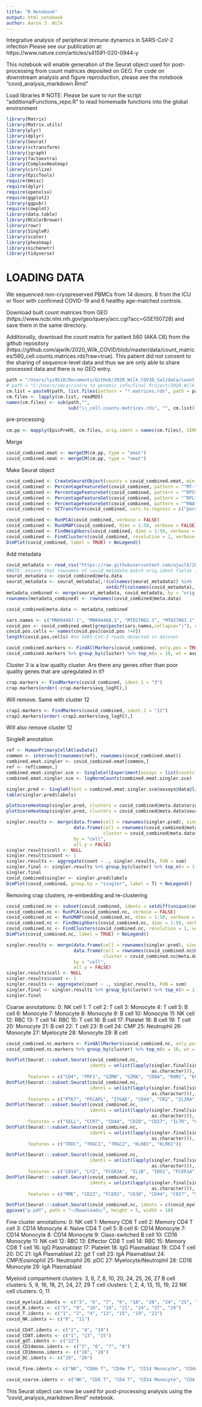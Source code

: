 ```yaml
---
title: "R Notebook"
output: html_notebook
author: Aaron J. Wilk
---
```


Integrative analysis of peripheral immune dynamics in SARS-CoV-2 infection
Please see our publication at: https://www.nature.com/articles/s41591-020-0944-y

This notebook will enable generation of the Seurat object used for post-processing from count matrices deposited on GEO. For code on downstream analysis and figure reproduction, please see the notebook "covid_analysis_markdown.Rmd"

Load libraries
  # NOTE: Please be sure to run the script "additionalFunctions_repo.R" to read homemade functions into the global environment

```r
library(Matrix)
library(Matrix.utils)
library(plyr)
library(dplyr)
library(Seurat)
library(sctransform)
library(igraph)
library(factoextra)
library(ComplexHeatmap)
library(circlize)
library(EpicTools)
require(Hmisc)
require(dplyr)
require(openxlsx)
require(ggplot2)
library(ggpubr)
require(cowplot)
library(data.table)
library(RColorBrewer)
library(rowr)
library(SingleR)
library(scater)
library(pheatmap)
library(nichenetr)
library(tidyverse)
```

# LOADING DATA #
We sequenced non-cryopreserved PBMCs from 14 donors. 8 from the ICU or floor with confirmed COVID-19 and 6 healthy age-matched controls. 

Download built count matrices from GEO (https://www.ncbi.nlm.nih.gov/geo/query/acc.cgi?acc=GSE150728) and save them in the same directory. 

Additionally, download the count matrix for patient 560 (AKA C6) from the github repository (https://github.com/ajwilk/2020_Wilk_COVID/blob/master/data/count_matrices/560_cell.counts.matrices.rds?raw=true). This patient did not consent to the sharing of sequence-level data and thus we are only able to share processed data and there is no GEO entry. 

```r
path = "/Users/lyz9518/Documents/GitHub/2020_Wilk_COVID_Sal/data/count_matrices/"
# path = "C:/Users/smcar/intro to genomic info/Final Project/2020_Wilk_COVID/data/count_matrices/"
cm.list = paste0(path, list.files(pattern = "*.matrices.rds", path = path))
cm.files <- lapply(cm.list, readRDS)
names(cm.files) <- sub(path,"",
                       sub("\\_cell.counts.matrices.rds", "", cm.list))
```

pre-processing

```r
cm.pp <- mapply(EpicPreHS, cm.files, orig.ident = names(cm.files), SIMPLIFY = F)
```

Merge
```r
covid_combined.emat <- mergeCM(cm.pp, type = "emat")
covid_combined.nmat <- mergeCM(cm.pp, type = "nmat")
```

Make Seurat object
```r
covid_combined <- CreateSeuratObject(counts = covid_combined.emat, min.cells = 10, names.field = 1, names.delim = "\\.")
covid_combined <- PercentageFeatureSet(covid_combined, pattern = "^MT-", col.name = "percent.mt")
covid_combined <- PercentageFeatureSet(covid_combined, pattern = "^RPS", col.name = "percent.rps")
covid_combined <- PercentageFeatureSet(covid_combined, pattern = "^RPL", col.name = "percent.rpl")
covid_combined <- PercentageFeatureSet(covid_combined, pattern = "^RNA\\d8S5", col.name = "percent.rrna")
covid_combined <- SCTransform(covid_combined, vars.to.regress = c("percent.mt", "percent.rps", "percent.rpl", "percent.rrna", "nCount_RNA", "nFeature_RNA"), verbose = FALSE, return.only.var.genes = TRUE) #expect "iteration limit reached" warning unless suppressed per https://github.com/satijalab/seurat/issues/1426

covid_combined <- RunPCA(covid_combined, verbose = FALSE)
covid_combined <- RunUMAP(covid_combined, dims = 1:50, verbose = FALSE)
covid_combined <- FindNeighbors(covid_combined, dims = 1:50, verbose = FALSE)
covid_combined <- FindClusters(covid_combined, resolution = 1, verbose = FALSE)
DimPlot(covid_combined, label = TRUE) + NoLegend()
```

Add metadata

```r
covid_metadata <- read_csv("https://raw.githubusercontent.com/ajwilk/2020_Wilk_COVID/master/code/COVID-19_metadata_repo.csv")
#NOTE: ensure that rownames of covid_metadata match orig.ident fields in object. This is impacted by the naming of the count matrices submitted to GEO
seurat_metadata <- covid_combined@meta.data
seurat_metadata <- seurat_metadata[,!(colnames(seurat_metadata)) %in% 
                                     setdiff(colnames(covid_metadata), "orig.ident")]
metadata_combined <- merge(seurat_metadata, covid_metadata, by = "orig.ident")
rownames(metadata_combined) <- rownames(covid_combined@meta.data)

covid_combined@meta.data <- metadata_combined
```


```r
sars.names <- c("MN994467.1", "MN994468.1", "MT027062.1", "MT027063.1", "MT027064.1", "MT044258.1", "MT106052.1", "MT106053.1", "MT118835.1", "MT192765.1")
covid.pos <- covid_combined.emat[grep(paste(sars.names,collapse="|"), rownames(covid_combined.emat)),]
covid.pos.cells <- names(covid.pos[covid.pos !=0])
length(covid.pos.cells) #no SARS-CoV-2 reads detected in dataset
```



```r
covid_combined.markers <- FindAllMarkers(covid_combined, only.pos = TRUE, min.pct = 0.25, logfc.threshold = 0.25)
covid_combined.markers %>% group_by(cluster) %>% top_n(n = 10, wt = avg_logFC)
```
Cluster 3 is a low quality cluster. Are there any genes other than poor quality genes that are upregulated in it?
```r
crap.markers <- FindMarkers(covid_combined, ident.1 = "3")
crap.markers[order(-crap.markers$avg_logFC),]
```

Will remove. Same with cluster 12
```r
crap2.markers <- FindMarkers(covid_combined, ident.1 = "12")
crap2.markers[order(-crap2.markers$avg_logFC),]
```
Will also remove cluster 12

SingleR annotation
```r
ref <- HumanPrimaryCellAtlasData()
common <- intersect(rownames(ref), rownames(covid_combined.emat))
combined.emat.singler <- covid_combined.emat[common,]
ref <- ref[common,]
combined.emat.singler.sce <- SingleCellExperiment(assays = list(counts = combined.emat.singler))
combined.emat.singler.sce <- logNormCounts(combined.emat.singler.sce)
```
```r
singler.pred <- SingleR(test = combined.emat.singler.sce@assays@data@listData$logcounts, ref = ref, labels = ref$label.main)
table(singler.pred$labels)
```

```r
plotScoreHeatmap(singler.pred, clusters = covid_combined@meta.data$orig.ident)
plotScoreHeatmap(singler.pred, clusters = covid_combined@meta.data$seurat_clusters)
```

```r
singler.results <- merge(data.frame(cell = rownames(singler.pred), singler = singler.pred$labels), 
                         data.frame(cell = rownames(covid_combined@meta.data), 
                                    cluster = covid_combined@meta.data$seurat_clusters), 
                         by = "cell", 
                         all.y = FALSE)
singler.results$cell <- NULL
singler.results$count <- 1
singler.results <- aggregate(count ~ ., singler.results, FUN = sum)
singler.final <- singler.results %>% group_by(cluster) %>% top_n(n = 1, wt = count)
singler.final
covid_combined$singler <- singler.pred$labels
DimPlot(covid_combined, group.by = "singler", label = T) + NoLegend()
```


Removing crap clusters, re-embedding and re-clustering
```r
covid_combined.nc <- subset(covid_combined, idents = setdiff(unique(covid_combined$seurat_clusters), c("3", "12")))
covid_combined.nc <- RunPCA(covid_combined.nc, verbose = FALSE)
covid_combined.nc <- RunUMAP(covid_combined.nc, dims = 1:50, verbose = FALSE)
covid_combined.nc <- FindNeighbors(covid_combined.nc, dims = 1:50, verbose = FALSE)
covid_combined.nc <- FindClusters(covid_combined.nc, resolution = 1, verbose = FALSE)
DimPlot(covid_combined.nc, label = TRUE) + NoLegend()
```


```r
singler.results <- merge(data.frame(cell = rownames(singler.pred), singler = singler.pred$labels), 
                         data.frame(cell = rownames(covid_combined.nc@meta.data), 
                                    cluster = covid_combined.nc@meta.data$seurat_clusters), 
                         by = "cell", 
                         all.y = FALSE)
singler.results$cell <- NULL
singler.results$count <- 1
singler.results <- aggregate(count ~ ., singler.results, FUN = sum)
singler.final <- singler.results %>% group_by(cluster) %>% top_n(n = 1, wt = count)
singler.final
```

Coarse annotations: 
0: NK cell
1: T cell
2: T cell
3: Monocyte
4: T cell
5: B cell
6: Monocyte
7: Monocyte
8: Monocyte
9: B cell
10: Monocyte
11: NK cell
12: RBC
13: T cell
14: RBC
15: T cell
16: B cell
17: Platelet
18: B cell
19: T cell
20: Monocyte
21: B cell
22: T cell
23: B cell
24: CMP
25: Neutrophil
26: Monocyte
27: Myelocyte
28: Monocyte
29: B cell


```r
covid_combined.nc.markers <- FindAllMarkers(covid_combined.nc, only.pos = T)
covid_combined.nc.markers %>% group_by(cluster) %>% top_n(n = 10, wt = avg_logFC)
```

```r
DotPlot(Seurat:::subset.Seurat(covid_combined.nc, 
                               idents = unlist(lapply(singler.final[singler.final$singler=="T_cells","cluster"],
                                                      as.character))), 
        features = c("CD4", "PRF1", "GZMB", "GZMA", "CD8A", "RORC", "EOMES", "TBX21"))
DotPlot(Seurat:::subset.Seurat(covid_combined.nc, 
                               idents = unlist(lapply(singler.final[singler.final$singler=="T_cells","cluster"],
                                                      as.character))), 
        features = c("PTK7", "PECAM1", "ITGAE", "CD44", "CR2", "IL2RA", "FAS", "IL2RB"))
DotPlot(Seurat:::subset.Seurat(covid_combined.nc, 
                               idents = unlist(lapply(singler.final[singler.final$singler=="T_cells","cluster"],
                                                      as.character))), 
        features = c("SELL", "CCR7", "CD44", "CD28", "CD27", "IL7R", "CXCR3", "ITGAL", "CD58"))
DotPlot(Seurat:::subset.Seurat(covid_combined.nc, 
                               idents = unlist(lapply(singler.final[singler.final$singler=="T_cells","cluster"],
                                                      as.character))), 
        features = c("TRDC", "TRGC1", "TRGC2", "KLRB1", "KLRK1"))
```
```r
DotPlot(Seurat:::subset.Seurat(covid_combined.nc, 
                               idents = unlist(lapply(singler.final[singler.final$singler=="Monocyte","cluster"],
                                                      as.character))), 
        features = c("CD14", "LYZ", "FCGR3A", "IL1B", "IDO1", "FCER1A", "FLT3", "IL3RA", "NRP1"))
DotPlot(Seurat:::subset.Seurat(covid_combined.nc, 
                               idents = unlist(lapply(singler.final[singler.final$singler=="B_cell","cluster"],
                                                      as.character))), 
        features = c("MME", "CD22", "FCER2", "CD38", "CD44", "CD27", "SDC1"))
```

```r
DotPlot(Seurat:::subset.Seurat(covid_combined.nc, idents = c(covid_myeloid.idents)), features = unique(c("CD14", "LYZ", "FCGR3B", "FCGR3A", "CLC", "ELANE", "LTF", "MPO", "CTSG", "IDO1", "FCER1A", "FLT3", "IL3RA", "NRP1", "MME", "CD22", "FCER2", "CD44", "CD27", "SDC1", "CD4", "CD8A", "ITGAL", "SELL", "GZMB", "CD3E", "CD3G", "CD3D")), group.by = "cell.type.fine") + ggpubr::rotate_x_text()
ggsave("p.pdf", path = "~/Downloads/", height = 5, width = 10)
```


Fine cluster annotations: 
0: NK cell
1: Memory CD8 T cell
2: Memory CD4 T cell
3: CD14 Monocyte
4: Naive CD4 T cell
5: B cell
6: CD14 Monocyte
7: CD14 Monocyte
8: CD14 Monocyte
9: Class-switched B cell
10: CD16 Monocyte
11: NK cell
12: RBC
13: Effector CD8 T cell
14: RBC
15: Memory CD8 T cell
16: IgG Plasmablast
17: Platelet
18: IgG Plasmablast
19: CD4 T cell
20: DC
21: IgA Plasmablast
22: gd T cell
23: IgA Plasmablast
24: CMP/Eosinophil
25: Neutrophil
26: pDC
27: Myelocyte/Neutrophil
28: CD16 Monocyte
29: IgA Plasmablast

Myeloid compartment clusters: 3, 6, 7, 8, 10, 20, 24, 25, 26, 27
B cell clusters: 5, 9, 16, 18, 21, 24, 27, 29
T cell clusters: 1, 2, 4, 13, 15, 19, 22
NK cell clusters: 0, 11

```r
covid_myeloid.idents <- c("3", "6", "7", "8", "10", "20", "24", "25", "26", "27", "28")
covid_B.idents <- c("5", "9", "16", "18", "21", "24", "27", "29")
covid_T.idents <- c("1", "2", "4", "13", "15", "19", "22")
covid_NK.idents <- c("0", "11")

covid_CD4T.idents <- c("2", "4", "19")
covid_CD8T.idents <- c("1", "13", "15")
covid_gdT.idents <- c("22")
covid_CD14mono.idents <- c("3", "6", "7", "8")
covid_CD16mono.idents <- c("10", "28")
covid_DC.idents <- c("20", "26")

covid_fine.idents <- c("NK", "CD8m T", "CD4m T", "CD14 Monocyte", "CD4n T", "B", "CD14 Monocyte", "CD14 Monocyte", "CD14 Monocyte", "IgM PB", "CD16 Monocyte", "NK", "RBC", "CD8eff T", "RBC", "CD8m T", "IgG PB", "Platelet", "IgG PB", "CD4 T", "DC", "IgA PB", "gd T", "IgA PB", "SC & Eosinophil", "Neutrophil", "pDC", "Developing Neutrophil", "CD16 Monocyte", "IgA PB")

covid_coarse.idents <- c("NK", "CD8 T", "CD4 T", "CD14 Monocyte", "CD4 T", "B", "CD14 Monocyte", "CD14 Monocyte", "CD14 Monocyte", "B", "CD16 Monocyte", "NK", "RBC", "CD8 T", "RBC", "CD8 T", "PB", "Platelet", "PB", "CD4 T", "DC", "PB", "gd T", "PB", "Granulocyte", "Granulocyte", "pDC", "Granulocyte", "CD16 Monocyte", "PB")
```


This Seurat object can now be used for post-processing analysis using the "covid_analysis_markdown.Rmd" notebook.
